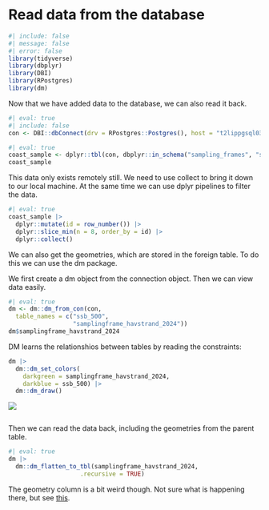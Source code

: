 # Read data from the database

```r
#| include: false
#| message: false
#| error: false
library(tidyverse)
library(dbplyr)
library(DBI)
library(RPostgres)
library(dm)
```
Now that we have added data to the database, we can also read it back.

```r
#| eval: true
#| include: false
con <- DBI::dbConnect(drv = RPostgres::Postgres(), host = "t2lippgsql03", dbname = "ano_moduler")
```

```r
#| eval: true
coast_sample <- dplyr::tbl(con, dbplyr::in_schema("sampling_frames", "samplingframe_havstrand_2024"))
coast_sample
```

This data only exists remotely still.
We need to use collect to bring it down to our local machine. 
At the same time we can use dplyr pipelines to filter the data.

```r
#| eval: true
coast_sample |>
  dplyr::mutate(id = row_number()) |>
  dplyr::slice_min(n = 8, order_by = id) |>
  dplyr::collect()
```

We can also get the geometries, which are stored in the foreign table.
To do this we can use the dm package.

We first create a dm object from the connection object.
Then we can view data easily.
```r
#| eval: true
dm <- dm::dm_from_con(con,
  table_names = c("ssb_500",
                  "samplingframe_havstrand_2024"))
dm$samplingframe_havstrand_2024
```

DM learns the relationshios between tables by reading the constraints:
```r
dm |>
  dm::dm_set_colors(
    darkgreen = samplingframe_havstrand_2024, 
    darkblue = ssb_500) |>
  dm::dm_draw() 
```

![](img/screen_db.png)
```r

```


Then we can read the data back, including the geometries from the parent table.
```r
#| eval: true
dm |>
  dm::dm_flatten_to_tbl(samplingframe_havstrand_2024,
                    .recursive = TRUE)
```


The geometry column is a bit weird though. Not sure what is happening there,
but see [this](https://forum.posit.co/t/geom-column-support-for-dbplyr-for-spatial-databases/3172/9). 
